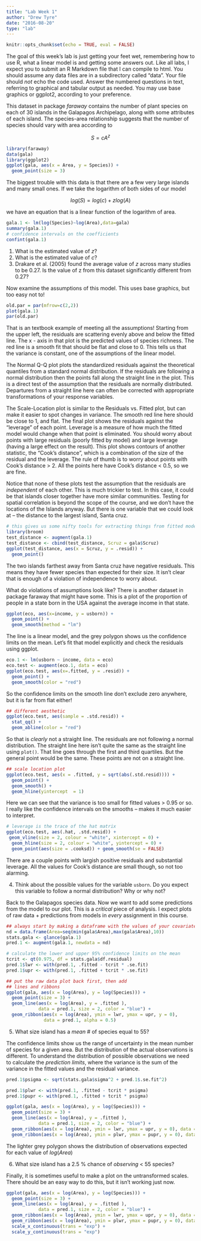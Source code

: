 ```yaml
---
title: "Lab Week 1"
author: "Drew Tyre"
date: "2016-08-20"
type: "lab"
---
```


```r
knitr::opts_chunk$set(echo = TRUE, eval = FALSE)
```
The goal of this week's lab is just getting your feet wet, remembering how to use R, what a linear model is and getting some answers out. Like all labs, I expect you to submit an R Markdown file that I can compile to html. You should assume any data files are in a subdirectory called "data". Your file should *not* echo the code used. Answer the numbered questions in text, referring to graphical and tabular output as needed. You may use base graphics or ggplot2, according to your preference. 

This dataset in package *faraway* contains the number of plant species on each of 30 islands in the Galapagos Archipelago, along with some attributes of each island. The species-area relationship suggests that the number of species should vary with area according to

$$
S = cA^z
$$

```r
library(faraway)
data(gala)
library(ggplot2)
ggplot(gala, aes(x = Area, y = Species)) + 
  geom_point(size = 3)
```

The biggest trouble with this data is that there are a few very large islands and many small ones. If we take the logarithm of both sides of our model

$$
log(S)=log(c)+zlog(A)
$$

we have an equation that is a linear function of the logarithm of area.
```r
gala.1 <- lm(log(Species)~log(Area),data=gala)
summary(gala.1)
# confidence intervals on the coefficients
confint(gala.1)
```
1. What is the estimated value of *z*?
2. What is the estimated value of *c*?
3. Drakare et al. (2005) found the average value of *z* across many studies to be 0.27. Is the value of z from this dataset significantly different from 0.27?

Now examine the assumptions of this model. This uses base graphics, but too easy not to! 
```r
old.par = par(mfrow=c(2,2))
plot(gala.1)
par(old.par)
```

That is an textbook example of meeting all the assumptions! Starting from the upper left, the residuals are scattering evenly above and below the fitted line. The x - axis in that plot is the predicted values of species richness. The red line is a smooth fit that should be flat and close to 0. This tells us that the variance is constant, one of the assumptions of the linear model.

The Normal Q-Q plot plots the standardized residuals against the theoretical quantiles from a standard normal distribution. If the residuals are following a normal distribution then the points fall along the straight line in the plot. This is a direct test of the assumption that the residuals are normally distributed. Departures from a straight line here can often be corrected with appropriate transformations of your response variables. 

The Scale-Location plot is similar to the Residuals vs. Fitted plot, but can make it easier to spot changes in variance. The smooth red line here should be close to 1, and flat. The final plot shows the residuals against the "leverage" of each point. Leverage is a measure of how much the fitted model would change when that point is eliminated. You should worry about points with large residuals (poorly fitted by model) and large leverage (having a large effect on the result). This plot shows contours of another statistic, the "Cook's distance", which is a combination of the size of the residual and the leverage. The rule of thumb is to worry about points with Cook's distance > 2. All the points here have Cook's distance < 0.5, so we are fine. 

Notice that none of these plots test the assumption that the residuals are *independent* of each other. This is much trickier to test. In this case, it could be that islands closer together have more similar communities. Testing for spatial correlation is beyond the scope of the course, and we don't have the locations of the Islands anyway. But there is one variable that we could look at -- the distance to the largest island, Santa cruz. 

```r
# this gives us some nifty tools for extracting things from fitted models
library(broom)
test_distance <- augment(gala.1)
test_distance <- cbind(test_distance, Scruz = gala$Scruz)
ggplot(test_distance, aes(x = Scruz, y = .resid)) + 
  geom_point()
```

The two islands farthest away from Santa cruz have negative residuals. This means they have fewer species than expected for their size. It isn't clear that is enough of a violation of independence to worry about. 

What do violations of assumptions look like? There is another dataset in package faraway that might have some. This is a plot of the proportion of people in a state born in the USA against the average income in that state.
```r
ggplot(eco, aes(x=income, y = usborn)) +
  geom_point() + 
  geom_smooth(method = "lm")
```

The line is a linear model, and the grey polygon shows us the confidence limits on the mean. Let's fit that model explicitly and check the residuals using ggplot. 

```r
eco.1 <- lm(usborn ~ income, data = eco)
eco.test <- augment(eco.1, data = eco)
ggplot(eco.test, aes(x=.fitted, y = .resid)) +
  geom_point() +
  geom_smooth(color = "red")
```

So the confidence limits on the smooth line don't exclude zero anywhere, but it is far from flat either! 

```r
## different aesthetic
ggplot(eco.test, aes(sample = .std.resid)) +
  stat_qq() +
  geom_abline(color = "red")
```

So that is *clearly* not a straight line. The residuals are not following a normal distribution. The straight line here isn't quite the same as the straight line using `plot()`. That line goes through the first and third quartiles. But the general point would be the same. These points are not on a straight line. 

```r
## scale location plot
ggplot(eco.test, aes(x = .fitted, y = sqrt(abs(.std.resid)))) + 
  geom_point() + 
  geom_smooth() + 
  geom_hline(yintercept  = 1)
```

Here we can see that the variance is too small for fitted values > 0.95 or so. I really like the confidence intervals on the smooths -- makes it much easier to interpret.

```r
# leverage is the trace of the hat matrix
ggplot(eco.test, aes(.hat, .std.resid)) +
 geom_vline(size = 2, colour = "white", xintercept = 0) +
  geom_hline(size = 2, colour = "white", yintercept = 0) +
  geom_point(aes(size = .cooksd)) + geom_smooth(se = FALSE)
```

There are a couple points with largish positive residuals and substantial leverage. All the values for Cook's distance are small though, so not too alarming. 

4. Think about the possible values for the variable `usborn`. Do you expect this variable to follow a normal distribution? Why or why not? 

Back to the Galapagos species data. Now we want to add some predictions from the model to our plot. This is a *critical* piece of analysis. I expect plots of raw data + predictions from models in *every* assignment in this course. 

```r
## always start by making a dataframe with the values of your covariates
nd = data.frame(Area=seq(min(gala$Area),max(gala$Area),10))
stats.gala <- glance(gala.1)
pred.1 <- augment(gala.1, newdata = nd)

# calculate the lower and upper 95% confidence limits on the mean
tcrit <- qt(0.975, df = stats.gala$df.residual)
pred.1$lwr <- with(pred.1, .fitted - tcrit * .se.fit)
pred.1$upr <- with(pred.1, .fitted + tcrit * .se.fit)

## put the raw data plot back first, then add
## lines and ribbons
ggplot(gala, aes(x = log(Area), y = log(Species))) + 
  geom_point(size = 3) + 
  geom_line(aes(x = log(Area), y = .fitted ), 
            data = pred.1, size = 2, color = "blue") + 
  geom_ribbon(aes(x = log(Area), ymin = lwr, ymax = upr, y = 0), 
              data = pred.1, alpha = 0.5)

```

5. What size island has a _mean_ # of species equal to 55?

The confidence limits show us the range of uncertainty in the mean number of species for a given area. But the distribution of the actual observations is different. To understand the distribution of possible observations we need to calculate the *prediction limits*, where the variance is the sum of the variance in the fitted values and the residual variance. 

```r
pred.1$psigma <- sqrt(stats.gala$sigma^2 + pred.1$.se.fit^2)

pred.1$plwr <- with(pred.1, .fitted - tcrit * psigma)
pred.1$pupr <- with(pred.1, .fitted + tcrit * psigma)

ggplot(gala, aes(x = log(Area), y = log(Species))) + 
  geom_point(size = 3) + 
  geom_line(aes(x = log(Area), y = .fitted ), 
            data = pred.1, size = 2, color = "blue") + 
  geom_ribbon(aes(x = log(Area), ymin = lwr, ymax = upr, y = 0), data = pred.1, alpha = 0.25) +
  geom_ribbon(aes(x = log(Area), ymin = plwr, ymax = pupr, y = 0), data = pred.1, alpha = 0.25)

```

The lighter grey polygon shows the distribution of observations expected for each value of $log(Area)$

6. What size island has a 2.5 % chance of _observing_ < 55 species?

Finally, it is sometimes useful to make a plot on the untransformed scales. There should be an easy way to do this, but it isn't working just now. 

```r
ggplot(gala, aes(x = log(Area), y = log(Species))) + 
  geom_point(size = 3) + 
  geom_line(aes(x = log(Area), y = .fitted ), 
            data = pred.1, size = 2, color = "blue") + 
  geom_ribbon(aes(x = log(Area), ymin = lwr, ymax = upr, y = 0), data = pred.1, alpha = 0.25) +
  geom_ribbon(aes(x = log(Area), ymin = plwr, ymax = pupr, y = 0), data = pred.1, alpha = 0.25) + 
  scale_x_continuous(trans = "exp") + 
  scale_y_continuous(trans = "exp")
```

